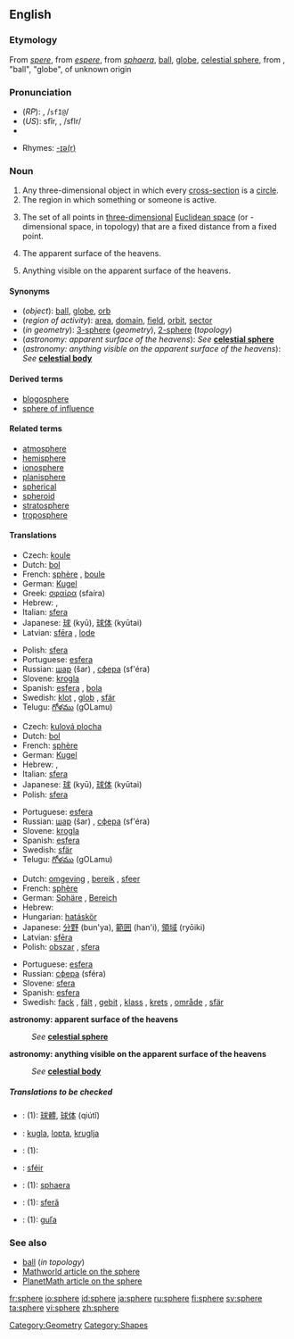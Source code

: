 {{see|sphère}}
==English==
===Etymology===
From {{ME.}} ''[[spere]]'', from {{OF.}} ''[[espere]]'', from {{L.}} ''[[sphaera]]'', [[ball]], [[globe]], [[celestial sphere]], from {{Gr.}} {{IPAchar|[[σφαῖρα]]}}, "ball", "globe", of unknown origin

===Pronunciation===
*(''RP''): {{IPAchar|/sfɪə/}}, /<tt>sfI@</tt>/
*(''US''): sfîr, {{IPAchar|/sfɪr/}}, /sfIr/
*{{audio|en-us-sphere.ogg|Audio (US)}}

*Rhymes: [[Rhymes:English:-ɪə(r)|-ɪə(r)]]

===Noun===
{{wikipedia}}
{{en-noun}}

#Any three-dimensional object in which every [[cross-section]] is a [[circle]].
#The region in which something or someone is active.
#{{geometry}} The set of all points in [[three-dimensional]] [[Euclidean space]] (or {{n}}-dimensional space, in topology) that are a fixed distance from a fixed point.
#{{astronomy}} The apparent surface of the heavens.
#{{astronomy}} Anything visible on the apparent surface of the heavens.

====Synonyms====
*(''object''): [[ball]], [[globe]], [[orb]]
*(''region of activity''): [[area]], [[domain]], [[field]], [[orbit]], [[sector]]
*(''in geometry''): [[3-sphere]] (''geometry''), [[2-sphere]] (''topology'')
*(''astronomy: apparent surface of the heavens''): ''See'' '''[[celestial sphere]]'''
*(''astronomy: anything visible on the apparent surface of the heavens''): ''See'' '''[[celestial body]]'''

====Derived terms====
*[[blogosphere]]
*[[sphere of influence]]

====Related terms====
*[[atmosphere]]
*[[hemisphere]]
*[[ionosphere]]
*[[planisphere]]
*[[spherical]]
*[[spheroid]]
*[[stratosphere]]
*[[troposphere]]<!--add more like this, please-->

====Translations====
{{trans-top|object}}
*Czech: [[koule]] {{f}}
*Dutch: [[bol]] {{m}}
*French: [[sphère]] {{f}}, [[boule]] {{f}}
*German: [[Kugel]]
*Greek: [[σφαίρα]] (sfaíra) {{f}}
*Hebrew: {{he-translation|כדור|kadúr}} {{m}}, {{he-translation|ספירה|sfíra}} {{f}}
*Italian: [[sfera]] {{f}}
*Japanese: [[球]] (kyū), [[球体]] (kyūtai)
*Latvian: [[sfēra]] {{f}}, [[lode]] {{f}}
{{trans-mid}}
*Polish: [[sfera]] {{f}}
*Portuguese: [[esfera]] {{f}}
*Russian: [[шар]] (šar) {{m}}, [[сфера]] (sf'éra) {{f}}
*Slovene: [[krogla]] {{f}}
*Spanish: [[esfera]] {{f}}, [[bola]] {{f}}
*Swedish: [[klot]] {{c}}, [[glob]] {{c}}, [[sfär]] {{c}}
*Telugu: [[గోళము]] (gOLamu)
{{trans-bottom}}

{{trans-top|in geometry}}
*Czech: [[kulová plocha]] {{f}}
*Dutch: [[bol]] {{m}}
*French: [[sphère]] {{f}}
*German: [[Kugel]] {{f}}
*Hebrew: {{he-translation|כדור|kadúr}} {{m}}, {{he-translation|ספירה|sfíra}} {{f}}
*Italian: [[sfera]] {{f}}
*Japanese: [[球]] (kyū), [[球体]] (kyūtai)
*Polish: [[sfera]] {{f}}
{{trans-mid}}
*Portuguese: [[esfera]] {{f}}
*Russian: [[шар]] (šar) {{m}}, [[сфера]] (sf'éra) {{f}}
*Slovene: [[krogla]] {{f}}
*Spanish: [[esfera]] {{f}}
*Swedish: [[sfär]] {{c}}
*Telugu: [[గోళము]] (gOLamu)
{{trans-bottom}}

{{trans-top|region of activity}}
*Dutch: [[omgeving]] {{m}}, [[bereik]] {{n}}, [[sfeer]] {{m}}
*French: [[sphère]] {{f}}
*German: [[Sphäre]] {{f}}, [[Bereich]] {{m}}
*Hebrew: {{he-translation|תחום|tkhúm}} {{m}}
*Hungarian: [[hatáskör]]
*Japanese: [[分野]] (bun'ya), [[範囲]] (han'i), [[領域]] (ryōiki)
*Latvian: [[sfēra]] {{f}}
*Polish: [[obszar]] {{m}}, [[sfera]] {{f}}
{{trans-mid}}
*Portuguese: [[esfera]] {{f}}
*Russian: [[сфера]] (sféra) {{f}}
*Slovene: [[sfera]] {{f}}
*Spanish: [[esfera]] {{f}}
*Swedish: [[fack]] {{n}}, [[fält]] {{n}}, [[gebit]] {{n}}, [[klass]] {{c}}, [[krets]] {{c}}, [[område]] {{n}}, [[sfär]] {{c}}
{{trans-bottom}}

'''astronomy: apparent surface of the heavens'''
:''See'' '''[[celestial sphere]]'''

'''astronomy: anything visible on the apparent surface of the heavens'''
:''See'' '''[[celestial body]]'''

=====Translations to be checked=====
<!--Remove this section once all of the translations below have been moved into the tables above.-->
{{checktrans}}
{{top}}
*{{ttbc|Chinese}}: (1): [[球體]], [[球体]] (qiútǐ)
*{{ttbc|Croatian}}: [[kugla]], [[lopta]], [[kruglja]]
*{{ttbc|Hungarian}}: (1): [[]]
*{{ttbc|Irish}}: [[sféir]]

{{mid}}
*{{ttbc|Latin}}: (1): [[sphaera]] {{f}}
*{{ttbc|Romanian}}: (1): [[sferă]] {{f}}
*{{ttbc|Slovak}}: (1): [[guľa]] {{f}}
{{bottom}}

===See also===
*[[ball]] (''in topology'')
*[http://mathworld.wolfram.com/Sphere.html Mathworld article on the sphere]
*[[PlanetMath:186|PlanetMath article on the sphere]]

[[Category:Geometry]]
[[Category:Shapes]]

[[fr:sphere]]
[[io:sphere]]
[[id:sphere]]
[[ja:sphere]]
[[ru:sphere]]
[[fi:sphere]]
[[sv:sphere]]
[[ta:sphere]]
[[vi:sphere]]
[[zh:sphere]]